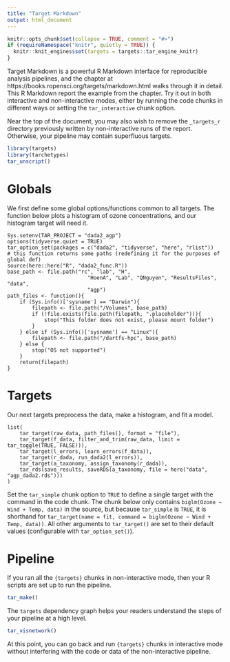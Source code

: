 ```yaml
---
title: "Target Markdown"
output: html_document
---
```


```r
knitr::opts_chunk$set(collapse = TRUE, comment = "#>")
if (requireNamespace("knitr", quietly = TRUE)) {
  knitr::knit_engines$set(targets = targets::tar_engine_knitr)
}
```

Target Markdown is a powerful R Markdown interface for reproducible analysis pipelines, and the chapter at https://books.ropensci.org/targets/markdown.html walks through it in detail. This R Markdown report the example from the chapter. Try it out in both interactive and non-interactive modes, either by running the code chunks in different ways or setting the `tar_interactive` chunk option.

Near the top of the document, you may also wish to remove the `_targets_r` directory previously written by non-interactive runs of the report. Otherwise, your pipeline may contain superfluous targets.

```r
library(targets)
library(tarchetypes)
tar_unscript()
```

# Globals

We first define some global options/functions common to all targets. The function below plots a histogram of ozone concentrations, and our histogram target will need it.

```targets
Sys.setenv(TAR_PROJECT = "dada2_agp")
options(tidyverse.quiet = TRUE)
tar_option_set(packages = c("dada2", "tidyverse", "here", "rlist"))
# this function returns some paths (redefining it for the purposes of global def) 
source(here::here("R", "dada2_func.R"))
base_path <- file.path("rc", "lab", "H", 
                          "HoenA", "Lab", "QNguyen", "ResultsFiles", "data", 
                          "agp")
path_files <- function(){
    if (Sys.info()['sysname'] == "Darwin"){
        filepath <- file.path("/Volumes", base_path)
        if (!file.exists(file.path(filepath, ".placeholder"))){
            stop("This folder does not exist, please mount folder")
        } 
    } else if (Sys.info()['sysname'] == "Linux"){
        filepath <- file.path("/dartfs-hpc", base_path)
    } else {
        stop("OS not supported")
    }
    return(filepath)
}
```

# Targets

Our next targets preprocess the data, make a histogram, and fit a model.

```targets
list(
    tar_target(raw_data, path_files(), format = "file"),
    tar_target(f_data, filter_and_trim(raw_data, limit = tar_toggle(TRUE, FALSE))),
    tar_target(l_errors, learn_errors(f_data)),
    tar_target(r_dada, run_dada2(l_errors)),
    tar_target(a_taxonomy, assign_taxonomy(r_dada)),
    tar_rds(save_results, saveRDS(a_taxonomy, file = here("data", "agp_dada2.rds")))
)
```

Set the `tar_simple` chunk option to `TRUE` to define a single target with the command in the code chunk. The chunk below only contains `biglm(Ozone ~ Wind + Temp, data)` in the source, but because `tar_simple` is `TRUE`, it is shorthand for `tar_target(name = fit, command = biglm(Ozone ~ Wind + Temp, data))`. All other arguments to `tar_target()` are set to their default values (configurable with `tar_option_set()`).

# Pipeline

If you ran all the `{targets}` chunks in non-interactive mode, then your R scripts are set up to run the pipeline.

```r
tar_make()
```

The `targets` dependency graph helps your readers understand the steps of your pipeline at a high level.

```r
tar_visnetwork()
```

At this point, you can go back and run `{targets}` chunks in interactive mode without interfering with the code or data of the non-interactive pipeline.

```targets


```

